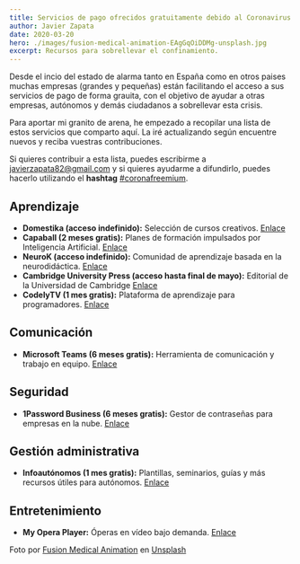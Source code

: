 ```yaml
---
title: Servicios de pago ofrecidos gratuitamente debido al Coronavirus COVID-19 #coronafreemium
author: Javier Zapata
date: 2020-03-20
hero: ./images/fusion-medical-animation-EAgGqOiDDMg-unsplash.jpg
excerpt: Recursos para sobrellevar el confinamiento.
---
```

Desde el incio del estado de alarma tanto en España como en otros paises muchas empresas (grandes y pequeñas) están facilitando el acceso a sus servicios de pago de forma grauita, con el objetivo de ayudar a otras empresas, autónomos y demás ciudadanos a sobrellevar esta crisis.

Para aportar mi granito de arena, he empezado a recopilar una lista de estos servicios que comparto aquí. La iré actualizando según encuentre nuevos y reciba vuestras contribuciones.

Si quieres contribuir a esta lista, puedes escribirme a [javierzapata82@gmail.com](mailto:javierzapata82@gmail.com?subject=%5BCoronafreemium%5D%20Servicio) y si quieres ayudarme a difundirlo, puedes hacerlo utilizando el __hashtag__ [#coronafreemium](https://twitter.com/search?q=%23coronafreemium).

## Aprendizaje
- **Domestika (acceso indefinido):** Selección de cursos creativos. [Enlace](https://www.domestika.org/quedateencasa)
- **Capaball (2 meses gratis):** Planes de formación impulsados por Inteligencia Artificial. [Enlace](https://capaball.com/)
- **NeuroK (acceso indefinido):** Comunidad de aprendizaje basada en la neurodidáctica. [Enlace](https://neurok.es/coronavirus-acceso-gratis/)
- **Cambridge University Press (acceso hasta final de mayo):** Editorial de la Universidad de Cambridge [Enlace](https://www.cambridge.org/about-us/covid-19/)
- **CodelyTV (1 mes gratis):** Plataforma de aprendizaje para programadores. [Enlace](https://twitter.com/CodelyTV/status/1240272977830305792)

## Comunicación
- **Microsoft Teams (6 meses gratis):** Herramienta de comunicación y trabajo en equipo. [Enlace](https://teams.microsoft.com/start)

## Seguridad
- **1Password Business (6 meses gratis):** Gestor de contraseñas para empresas en la nube. [Enlace](https://1password.com/es/business/)

## Gestión administrativa
- **Infoautónomos (1 mes gratis):** Plantillas, seminarios, guías y más recursos útiles para autónomos. [Enlace](https://www.infoautonomos.com/login/?next=/cuenta/mes-regalo/)

## Entretenimiento
- **My Opera Player:** Óperas en vídeo bajo demanda. [Enlace](https://likes.movistar.es/cultura-y-ocio/cultura/my-opera-player-gratis-todos)

Foto por [Fusion Medical Animation](https://unsplash.com/@fusion_medical_animation) en [Unsplash](https://unsplash.com/photos/EAgGqOiDDMg)

